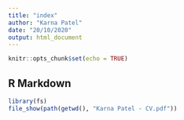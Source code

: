 ```yaml
---
title: "index"
author: "Karna Patel"
date: "20/10/2020"
output: html_document
---
```


```r
knitr::opts_chunk$set(echo = TRUE)
```

## R Markdown


```r
library(fs)
file_show(path(getwd(), "Karna Patel - CV.pdf"))

```


